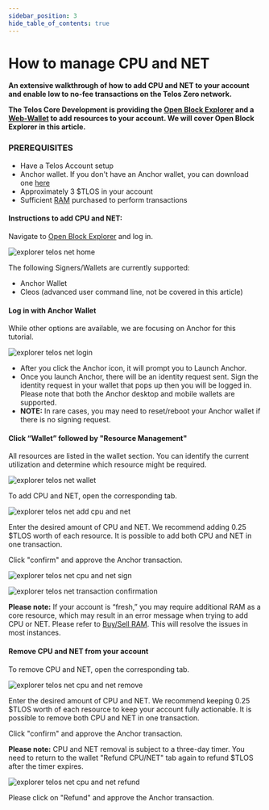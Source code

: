 ```yaml
---
sidebar_position: 3
hide_table_of_contents: true
---
```


# How to manage CPU and NET

__An extensive walkthrough of how to add CPU and NET to your account and enable low to no-fee transactions on the Telos Zero network.__

__The Telos Core Development is providing the [Open Block Explorer](https://explorer.telos.net) and a [Web-Wallet](https://wallet.telos.net/) to add resources to your account. We will cover Open Block Explorer in this article.__

### PREREQUISITES

- Have a Telos Account setup
- Anchor wallet. If you don't have an Anchor wallet, you can download one [here](https://greymass.com/en/anchor/)
- Approximately 3 $TLOS in your account
- Sufficient [RAM](./ram) purchased to perform transactions

#### Instructions to add CPU and NET:

Navigate to [Open Block Explorer](https://explorer.telos.net) and log in.

![explorer telos net home](https://user-images.githubusercontent.com/39388424/192003471-9293e0f8-e178-4615-a683-305a8d3e794f.png)

The following Signers/Wallets are currently supported:
- Anchor Wallet
- Cleos (advanced user command line, not be covered in this article)

#### Log in with Anchor Wallet   
While other options are available, we are focusing on Anchor for this tutorial.

![explorer telos net login](https://user-images.githubusercontent.com/39388424/192003510-a2b1537e-aa60-4096-8e49-5a21ca052229.png)

- After you click the Anchor icon, it will prompt you to Launch Anchor.  
- Once you launch Anchor, there will be an identity request sent. Sign the identity request in your wallet that pops up then you will be logged in. Please note that both the Anchor desktop and mobile wallets are supported. 
- __NOTE:__ In rare cases, you may need to reset/reboot your Anchor wallet if there is no signing request.

#### Click “Wallet” followed by "Resource Management"

All resources are listed in the wallet section. You can identify the current utilization and determine which resource might be required.

![explorer telos net wallet](https://user-images.githubusercontent.com/39388424/192003919-ffc6865a-0ec9-4403-81cf-3de04ec50a65.png)

To add CPU and NET, open the corresponding tab.

![explorer telos net add cpu and net](https://user-images.githubusercontent.com/39388424/192004133-7b013b14-4c0b-4bfc-a95b-1a88d931a65a.png)

Enter the desired amount of CPU and NET. We recommend adding 0.25 $TLOS worth of each resource. It is possible to add both CPU and NET in one transaction.

Click "confirm" and approve the Anchor transaction.

![explorer telos net cpu and net sign](https://user-images.githubusercontent.com/39388424/192004955-f21123c2-2057-42c6-b1c2-1cbeb3e28edd.png)

![explorer telos net transaction confirmation](https://user-images.githubusercontent.com/39388424/192004975-7d0eb96e-fe67-47bf-9f6e-976d366a1149.png)

__Please note:__ If your account is “fresh,” you may require additional RAM as a core resource, which may result in an error message when trying to add CPU or NET. Please refer to [Buy/Sell RAM](./ram). This will resolve the issues in most instances.

#### Remove CPU and NET from your account

To remove CPU and NET, open the corresponding tab.

![explorer telos net cpu and net remove](https://user-images.githubusercontent.com/39388424/192006080-37a9a958-7018-4b41-bdd2-232af2e085b9.png)

Enter the desired amount of CPU and NET. We recommend keeping 0.25 $TLOS worth of each resource to keep your account fully actionable. It is possible to remove both CPU and NET in one transaction.

Click "confirm" and approve the Anchor transaction.

__Please note:__ CPU and NET removal is subject to a three-day timer. You need to return to the wallet "Refund CPU/NET" tab again to refund $TLOS after the timer expires.

![explorer telos net cpu and net refund](https://user-images.githubusercontent.com/39388424/192008496-3bf8cb60-c35e-43e5-9ca1-00dc3ee9c194.png)

Please click on "Refund" and approve the Anchor transaction.
